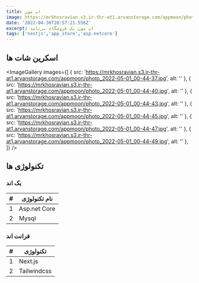 ```yaml
---
title: اپ مون
image: https://mrkhosravian.s3.ir-thr-at1.arvanstorage.com/appmoon/photo_2022-05-01_00-44-14.jpg
date: '2022-04-30T20:57:21.556Z'
excerpt: اپ مون یک فروشگاه برنامه
tags: ['nextjs','app_store','asp.netcore']
---
```








## اسکرین شات ها



<ImageGallery images={[
  {
    src: 'https://mrkhosravian.s3.ir-thr-at1.arvanstorage.com/appmoon/photo_2022-05-01_00-44-37.jpg',
    alt: ''
  },
  {
    src: 'https://mrkhosravian.s3.ir-thr-at1.arvanstorage.com/appmoon/photo_2022-05-01_00-44-40.jpg',
    alt: ''
  },
  {
    src: 'https://mrkhosravian.s3.ir-thr-at1.arvanstorage.com/appmoon/photo_2022-05-01_00-44-43.jpg',
    alt: ''
  },
  {
    src: 'https://mrkhosravian.s3.ir-thr-at1.arvanstorage.com/appmoon/photo_2022-05-01_00-44-45.jpg',
    alt: ''
  },
  {
    src: 'https://mrkhosravian.s3.ir-thr-at1.arvanstorage.com/appmoon/photo_2022-05-01_00-44-47.jpg',
    alt: ''
  },
  {
    src: 'https://mrkhosravian.s3.ir-thr-at1.arvanstorage.com/appmoon/photo_2022-05-01_00-44-49.jpg',
    alt: ''
  },
]} />



## تکنولوژی ها

### بک اند

|#|نام تکنولوژی|
|--|--|
|1|Asp.net Core|
|2|Mysql|


### فرانت اند

|#|تکنولوژی|
|--|--|
|1|Next.js|
|2|Tailwindcss|